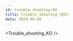 ```yaml
---
id: trouble-shooting-KO
title: Trouble Shooting-[KO]
date: 2020-04-08
---
```


<!-- 상위 문서인 /docs/Product/Modules/Serial-to-Ethernet-Module/WIZ750SR/Trouble-Shooting-KO.mdx 문서를 수정해주세요 -->


<Trouble_shooting_KO />
